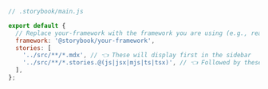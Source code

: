 ```js
// .storybook/main.js

export default {
  // Replace your-framework with the framework you are using (e.g., react-webpack5, vue3-vite)
  framework: '@storybook/your-framework',
  stories: [
    '../src/**/*.mdx', // 👈 These will display first in the sidebar
    '../src/**/*.stories.@(js|jsx|mjs|ts|tsx)', // 👈 Followed by these
  ],
};
```

